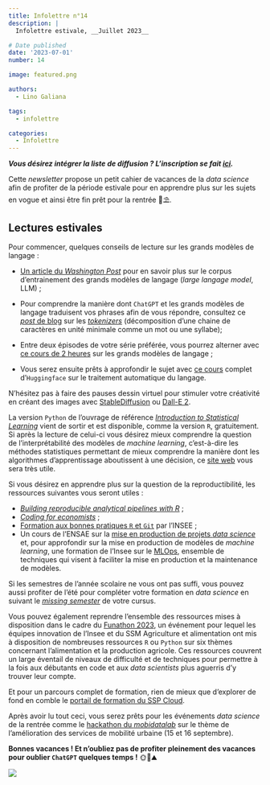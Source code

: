 ```yaml
---
title: Infolettre n°14
description: |
  Infolettre estivale, __Juillet 2023__

# Date published
date: '2023-07-01'
number: 14

image: featured.png

authors:
  - Lino Galiana

tags:
  - infolettre

categories:
  - Infolettre
---
```


:::{.callout-note}

__*Vous désirez intégrer la liste de diffusion ? L'inscription se fait [ici](https://framaforms.org/integration-reseau-des-data-scientists-1676407156).*__

:::


Cette _newsletter_ propose un petit cahier de vacances
de la _data science_ afin de profiter de la période estivale 
pour en
apprendre plus sur les sujets en vogue et ainsi être fin prêt
pour la rentrée 📖⛱️.

## Lectures estivales

Pour commencer, quelques conseils de lecture sur les grands modèles de
langage :

- [Un article du _Washington Post_](https://www.washingtonpost.com/technology/interactive/2023/ai-chatbot-learning/?itid=mc_magnet-ai_inline_collection_1) pour en savoir plus sur le corpus d'entrainement des
grands modèles de langage (_large langage model_, LLM) ;

- Pour comprendre la manière dont `ChatGPT` et les grands modèles de langage  traduisent vos phrases afin de vous répondre, consultez ce [_post_ de blog](https://simonwillison.net/2023/Jun/8/gpt-tokenizers/) sur les [_tokenizers_](https://fr.wiktionary.org/wiki/tokenizer) (décomposition d’une chaine de caractères en unité minimale comme un mot ou une syllabe);

- Entre deux épisodes de votre série préférée, vous pourrez alterner avec [ce cours de 2 heures](https://www.youtube.com/watch?v=Ku9PM26Cc2c) sur les grands modèles de langage ;

- Vous serez ensuite prêts à approfondir le sujet avec [ce cours](https://huggingface.co/learn/nlp-course/chapter1/1) complet d'`Huggingface` sur le traitement automatique du langage.


N'hésitez pas à faire des pauses dessin virtuel pour stimuler votre créativité en créant des
images avec [StableDiffusion](https://huggingface.co/spaces/stabilityai/stable-diffusion) ou [Dall-E 2](https://openai.com/dall-e-2).

La version `Python` de l'ouvrage de référence [_Introduction to Statistical Learning_](https://www.statlearning.com/) vient de sortir et est disponible, comme la version `R`, gratuitement. Si après la lecture de celui-ci vous désirez mieux comprendre la question de l'interprétabilité des modèles de _machine learning_, c'est-à-dire les méthodes statistiques permettant de mieux comprendre la manière dont les algorithmes d'apprentissage aboutissent à une décision, ce [site web](https://interpretable-ml-class.github.io/) vous sera très utile.


Si vous désirez en apprendre plus sur la question de la reproductibilité, 
les ressources suivantes vous seront utiles :

- [_Building reproducible analytical pipelines with R_](https://raps-with-r.dev/) ;
- [_Coding for economists_](https://aeturrell.github.io/coding-for-economists/intro.html) ;
- [Formation aux bonnes pratiques `R` et `Git`](https://inseefrlab.github.io/formation-bonnes-pratiques-git-R/) par l'INSEE ;
- Un cours de l'ENSAE sur la [mise en production de projets _data science_](https://ensae-reproductibilite.github.io/website/) et, pour approfondir sur la mise en production de modèles de _machine learning_, une formation de l'Insee sur le [MLOps](https://inseefrlab.github.io/formation-mlops/slides/index.html#/title-slide), ensemble de techniques qui visent à faciliter la mise en production et la maintenance de modèles.

Si les semestres de l'année scolaire ne vous ont pas suffi, vous pouvez aussi
profiter de l'été pour compléter votre formation en _data science_ en suivant le [_missing semester_](https://matthewrkaye.com/series.html#the-missing-semester-of-your-ds-education)
de votre cursus.

Vous pouvez également reprendre l'ensemble
des ressources mises à disposition
dans le cadre du [Funathon 2023](https://inseefrlab.github.io/funathon2023/), un événement pour lequel les équipes innovation de l'Insee et du SSM Agriculture et alimentation ont mis à disposition de nombreuses ressources `R` ou `Python`
sur six thèmes concernant l'alimentation et la production agricole. Ces ressources couvrent un large éventail de niveaux de difficulté et de techniques pour permettre à la fois aux débutants en code et aux _data scientists_ plus aguerris d’y trouver leur compte. 

Et pour un parcours complet de formation, rien de mieux que d'explorer
de fond en comble le [portail de formation du SSP Cloud](https://www.sspcloud.fr/formation).


Après avoir lu tout ceci, vous serez prêts pour les événements
_data science_ de la rentrée comme le [hackathon du _mobidatalab_](https://mobidatalab.eu/living-labs/hackathon/)
sur le thème de l'amélioration des services de mobilité urbaine (15 et 16 septembre). 

__Bonnes vacances ! Et n'oubliez pas de profiter pleinement des vacances pour oublier `ChatGPT` quelques temps !__ 🌞🌊⛰️

![](bye.png){fig-align="center"}
